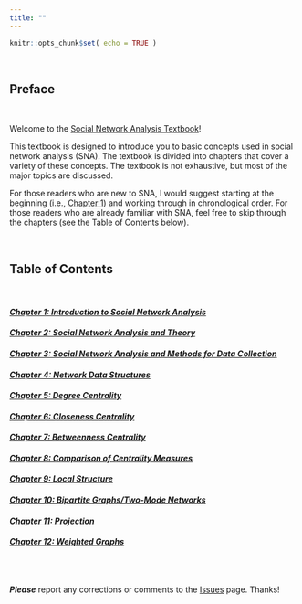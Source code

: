 ```yaml
---
title: ""
---
```


```r

knitr::opts_chunk$set( echo = TRUE )

```

<br>

## Preface

<br>

Welcome to the [Social Network Analysis Textbook](https://jacobtnyoung.github.io/sna-textbook/)!  

This textbook is designed to introduce you to basic concepts used in social network analysis (SNA). The textbook is divided into chapters that cover a variety of these concepts. The textbook is not exhaustive, but most of the major topics are discussed.

For those readers who are new to SNA, I would suggest starting at the beginning (i.e., [Chapter 1](ch-01-intro-to-sna.html)) and working through in chronological order. For those readers who are already familiar with SNA, feel free to skip through the chapters (see the Table of Contents below).

<br>

## Table of Contents

<br>

#### [*Chapter 1: Introduction to Social Network Analysis*](ch-01-intro-to-sna.html)

#### [*Chapter 2: Social Network Analysis and Theory*](ch-02-sna-theory.html)

#### [*Chapter 3: Social Network Analysis and Methods for Data Collection*](ch-03-sna-methods.html)

#### [*Chapter 4: Network Data Structures*](ch-04-net-data-structures.html)

#### [*Chapter 5: Degree Centrality*](ch-05-centrality-degree.html)

#### [*Chapter 6: Closeness Centrality*](ch-06-centrality-closeness.html)

#### [*Chapter 7: Betweenness Centrality*](ch-07-centrality-betweenness.html)

#### [*Chapter 8: Comparison of Centrality Measures*](ch-08-centrality-comparison.html)

#### [*Chapter 9: Local Structure*](ch-09-local-structure.html)

#### [*Chapter 10: Bipartite Graphs/Two-Mode Networks*](ch-10-bipartite-graphs.html)

#### [*Chapter 11: Projection*](ch-11-projection.html)

#### [*Chapter 12: Weighted Graphs*](ch-12-weighted-graphs.html)

<br><br>

***Please*** report any corrections or comments to the [Issues](https://github.com/jacobtnyoung/sna-textbook/issues) page. Thanks!

<br><br>